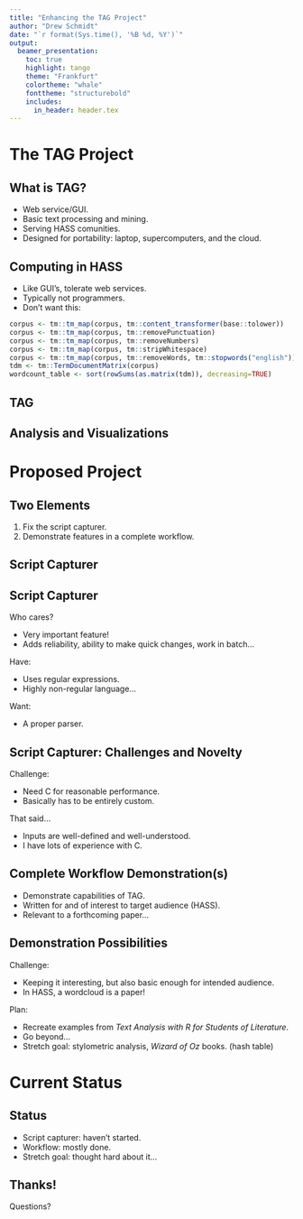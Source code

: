 ```yaml
---
title: "Enhancing the TAG Project"
author: "Drew Schmidt"
date: "`r format(Sys.time(), '%B %d, %Y')`"
output:
  beamer_presentation:
    toc: true
    highlight: tango
    theme: "Frankfurt"
    colortheme: "whale"
    fonttheme: "structurebold"
    includes:
      in_header: header.tex
---
```



# The TAG Project

## What is TAG?

* Web service/GUI.
* Basic text processing and mining.
* Serving HASS comunities.
* Designed for portability: laptop, supercomputers, and the cloud.


## Computing in HASS

* Like GUI's, tolerate web services.
* Typically not programmers.
* Don't want this:

```r
corpus <- tm::tm_map(corpus, tm::content_transformer(base::tolower))
corpus <- tm::tm_map(corpus, tm::removePunctuation)
corpus <- tm::tm_map(corpus, tm::removeNumbers)
corpus <- tm::tm_map(corpus, tm::stripWhitespace)
corpus <- tm::tm_map(corpus, tm::removeWords, tm::stopwords("english"))
tdm <- tm::TermDocumentMatrix(corpus)
wordcount_table <- sort(rowSums(as.matrix(tdm)), decreasing=TRUE)
```

## TAG

\begin{center}
\includegraphics[scale=.6]{tag.pdf}
\end{center}


## Analysis and Visualizations

\begin{center}
\includegraphics[scale=.26]{ldavis.png}
\end{center}


# Proposed Project

## Two Elements

1. Fix the script capturer.
2. Demonstrate features in a complete workflow.

## Script Capturer

\begin{center}
\includegraphics[scale=.65]{tagscript.png}
\end{center}

## Script Capturer

Who cares?

* Very important feature!
* Adds reliability, ability to make quick changes, work in batch...

Have:

* Uses regular expressions.
* Highly non-regular language...

Want:

* A proper parser.

## Script Capturer: Challenges and Novelty

Challenge: 

* Need C for reasonable performance.
* Basically has to be entirely custom.

That said...

* Inputs are well-defined and well-understood.
* I have lots of experience with C.


## Complete Workflow Demonstration(s)

* Demonstrate capabilities of TAG.
* Written for and of interest to target audience (HASS).
* Relevant to a forthcoming paper...

## Demonstration Possibilities

Challenge:

* Keeping it interesting, but also basic enough for intended audience.
* In HASS, a wordcloud is a paper!

Plan:

* Recreate examples from *Text Analysis with R for Students of Literature*.
* Go beyond...
* Stretch goal:  stylometric analysis, *Wizard of Oz* books. (hash table)



# Current Status

## Status

* Script capturer:  haven't started.
* Workflow:  mostly done.
* Stretch goal: thought hard about it...



## Thanks!

Questions?
